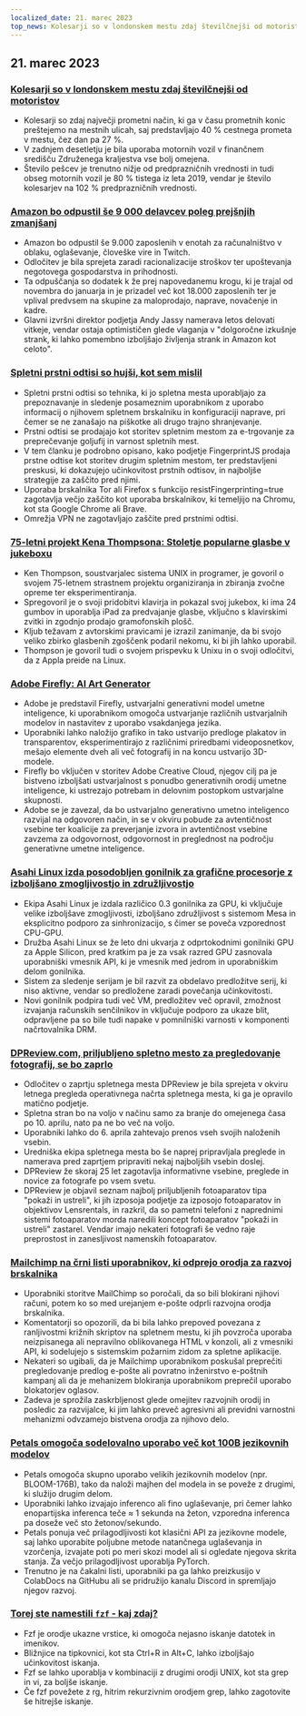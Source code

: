 ```yaml
---
localized_date: 21. marec 2023
top_news: Kolesarji so v londonskem mestu zdaj številčnejši od motoristov
---
```




## 21. marec 2023

### [Kolesarji so v londonskem mestu zdaj številčnejši od motoristov](https://www.forbes.com/sites/carltonreid/2023/03/01/cyclists-now-outnumber-motorists-in-city-of-london/?ref=hackernewsgpt.com)

- Kolesarji so zdaj največji prometni način, ki ga v času prometnih konic preštejemo na mestnih ulicah, saj predstavljajo 40 % cestnega prometa v mestu, čez dan pa 27 %.
- V zadnjem desetletju je bila uporaba motornih vozil v finančnem središču Združenega kraljestva vse bolj omejena.
- Število pešcev je trenutno nižje od predprazničnih vrednosti in tudi obseg motornih vozil je 80 % tistega iz leta 2019, vendar je število kolesarjev na 102 % predprazničnih vrednosti.

### [Amazon bo odpustil še 9 000 delavcev poleg prejšnjih zmanjšanj](https://www.cnbc.com/2023/03/20/amazon-layoffs-company-to-cut-off-9000-more-workers.html?ref=hackernewsgpt.com)

- Amazon bo odpustil še 9.000 zaposlenih v enotah za računalništvo v oblaku, oglaševanje, človeške vire in Twitch.
- Odločitev je bila sprejeta zaradi racionalizacije stroškov ter upoštevanja negotovega gospodarstva in prihodnosti.
- Ta odpuščanja so dodatek k že prej napovedanemu krogu, ki je trajal od novembra do januarja in je prizadel več kot 18.000 zaposlenih ter je vplival predvsem na skupine za maloprodajo, naprave, novačenje in kadre.
- Glavni izvršni direktor podjetja Andy Jassy namerava letos delovati vitkeje, vendar ostaja optimističen glede vlaganja v "dolgoročne izkušnje strank, ki lahko pomembno izboljšajo življenja strank in Amazon kot celoto".

### [Spletni prstni odtisi so hujši, kot sem mislil](https://www.bitestring.com/posts/2023-03-19-web-fingerprinting-is-worse-than-I-thought.html?ref=hackernewsgpt.com)

- Spletni prstni odtisi so tehnika, ki jo spletna mesta uporabljajo za prepoznavanje in sledenje posameznim uporabnikom z uporabo informacij o njihovem spletnem brskalniku in konfiguraciji naprave, pri čemer se ne zanašajo na piškotke ali drugo trajno shranjevanje.
- Prstni odtisi se prodajajo kot storitev spletnim mestom za e-trgovanje za preprečevanje goljufij in varnost spletnih mest.
- V tem članku je podrobno opisano, kako podjetje FingerprintJS prodaja prstne odtise kot storitev drugim spletnim mestom, ter predstavljeni preskusi, ki dokazujejo učinkovitost prstnih odtisov, in najboljše strategije za zaščito pred njimi.
- Uporaba brskalnika Tor ali Firefox s funkcijo resistFingerprinting=true zagotavlja večjo zaščito kot uporaba brskalnikov, ki temeljijo na Chromu, kot sta Google Chrome ali Brave.
- Omrežja VPN ne zagotavljajo zaščite pred prstnimi odtisi.

### [75-letni projekt Kena Thompsona: Stoletje popularne glasbe v jukeboxu](https://www.youtube.com/watch?v=kaandEt_pKw&ref=hackernewsgpt.com)

- Ken Thompson, soustvarjalec sistema UNIX in programer, je govoril o svojem 75-letnem strastnem projektu organiziranja in zbiranja zvočne opreme ter eksperimentiranja.
- Spregovoril je o svoji pridobitvi klavirja in pokazal svoj jukebox, ki ima 24 gumbov in uporablja iPad za predvajanje glasbe, vključno s klavirskimi zvitki in zgodnjo prodajo gramofonskih plošč.
- Kljub težavam z avtorskimi pravicami je izrazil zanimanje, da bi svojo veliko zbirko glasbenih zgoščenk podaril nekomu, ki bi jih lahko uporabil.
- Thompson je govoril tudi o svojem prispevku k Unixu in o svoji odločitvi, da z Appla preide na Linux.

### [Adobe Firefly: AI Art Generator](https://www.adobe.com/sensei/generative-ai/firefly.html?ref=hackernewsgpt.com)

- Adobe je predstavil Firefly, ustvarjalni generativni model umetne inteligence, ki uporabnikom omogoča ustvarjanje različnih ustvarjalnih modelov in nastavitev z uporabo vsakdanjega jezika.
- Uporabniki lahko naložijo grafiko in tako ustvarijo predloge plakatov in transparentov, eksperimentirajo z različnimi priredbami videoposnetkov, mešajo elemente dveh ali več fotografij in na koncu ustvarijo 3D-modele.
- Firefly bo vključen v storitev Adobe Creative Cloud, njegov cilj pa je bistveno izboljšati ustvarjalnost s ponudbo generativnih orodij umetne inteligence, ki ustrezajo potrebam in delovnim postopkom ustvarjalne skupnosti.
- Adobe se je zavezal, da bo ustvarjalno generativno umetno inteligenco razvijal na odgovoren način, in se v okviru pobude za avtentičnost vsebine ter koalicije za preverjanje izvora in avtentičnost vsebine zavzema za odgovornost, odgovornost in preglednost na področju generativne umetne inteligence.

### [Asahi Linux izda posodobljen gonilnik za grafične procesorje z izboljšano zmogljivostjo in združljivostjo](https://asahilinux.org/2023/03/road-to-vulkan/?ref=hackernewsgpt.com)

- Ekipa Asahi Linux je izdala različico 0.3 gonilnika za GPU, ki vključuje velike izboljšave zmogljivosti, izboljšano združljivost s sistemom Mesa in eksplicitno podporo za sinhronizacijo, s čimer se poveča vzporednost CPU-GPU.
- Družba Asahi Linux se že leto dni ukvarja z odprtokodnimi gonilniki GPU za Apple Silicon, pred kratkim pa je za vsak razred GPU zasnovala uporabniški vmesnik API, ki je vmesnik med jedrom in uporabniškim delom gonilnika.
- Sistem za sledenje serijam je bil razvit za obdelavo predložitve serij, ki niso aktivne, vendar so predložene zaradi povečanja učinkovitosti.
- Novi gonilnik podpira tudi več VM, predložitev več opravil, zmožnost izvajanja računskih senčilnikov in vključuje podporo za ukaze blit, odpravljene pa so bile tudi napake v pomnilniški varnosti v komponenti načrtovalnika DRM.

### [DPReview.com, priljubljeno spletno mesto za pregledovanje fotografij, se bo zaprlo](https://www.dpreview.com/news/5901145460/dpreview-com-to-close?ref=hackernewsgpt.com)

- Odločitev o zaprtju spletnega mesta DPReview je bila sprejeta v okviru letnega pregleda operativnega načrta spletnega mesta, ki ga je opravilo matično podjetje.
- Spletna stran bo na voljo v načinu samo za branje do omejenega časa po 10. aprilu, nato pa ne bo več na voljo.
- Uporabniki lahko do 6. aprila zahtevajo prenos vseh svojih naloženih vsebin.
- Uredniška ekipa spletnega mesta bo še naprej pripravljala preglede in namerava pred zaprtjem pripraviti nekaj najboljših vsebin doslej.
- DPReview že skoraj 25 let zagotavlja informativne vsebine, preglede in novice za fotografe po vsem svetu.
- DPReview je objavil seznam najbolj priljubljenih fotoaparatov tipa "pokaži in ustreli", ki jih izposoja podjetje za izposojo fotoaparatov in objektivov Lensrentals, in razkril, da so pametni telefoni z naprednimi sistemi fotoaparatov morda naredili koncept fotoaparatov "pokaži in ustreli" zastarel. Vendar imajo nekateri fotografi še vedno raje preprostost in zanesljivost namenskih fotoaparatov.

### [Mailchimp na črni listi uporabnikov, ki odprejo orodja za razvoj brskalnika](http://news.ycombinator.com/item?id=35235732&ref=hackernewsgpt.com)

- Uporabniki storitve MailChimp so poročali, da so bili blokirani njihovi računi, potem ko so med urejanjem e-pošte odprli razvojna orodja brskalnika.
- Komentatorji so opozorili, da bi bila lahko prepoved povezana z ranljivostmi križnih skriptov na spletnem mestu, ki jih povzroča uporaba neizpisanega ali nepravilno oblikovanega HTML v konzoli, ali z vmesniki API, ki sodelujejo s sistemskim požarnim zidom za spletne aplikacije.
- Nekateri so ugibali, da je Mailchimp uporabnikom poskušal preprečiti pregledovanje predlog e-pošte ali povratno inženirstvo e-poštnih kampanj ali da je mehanizem blokiranja uporabnikom preprečil uporabo blokatorjev oglasov.
- Zadeva je sprožila zaskrbljenost glede omejitev razvojnih orodij in posledic za razvijalce, ki jim lahko preveč agresivni ali previdni varnostni mehanizmi odvzamejo bistvena orodja za njihovo delo.

### [Petals omogoča sodelovalno uporabo več kot 100B jezikovnih modelov](https://petals.ml/?ref=hackernewsgpt.com)

- Petals omogoča skupno uporabo velikih jezikovnih modelov (npr. BLOOM-176B), tako da naloži majhen del modela in se poveže z drugimi, ki služijo drugim delom.
- Uporabniki lahko izvajajo inferenco ali fino uglaševanje, pri čemer lahko enopartijska inferenca teče ≈ 1 sekunda na žeton, vzporedna inferenca pa doseže več sto žetonov/sekundo.
- Petals ponuja več prilagodljivosti kot klasični API za jezikovne modele, saj lahko uporabite poljubne metode natančnega uglaševanja in vzorčenja, izvajate poti po meri skozi model ali si ogledate njegova skrita stanja. Za večjo prilagodljivost uporablja PyTorch.
- Trenutno je na čakalni listi, uporabniki pa ga lahko preizkusijo v ColabDocs na GitHubu ali se pridružijo kanalu Discord in spremljajo njegov razvoj.

### [Torej ste namestili `fzf` - kaj zdaj?](https://andrew-quinn.me/fzf/?ref=hackernewsgpt.com)

- Fzf je orodje ukazne vrstice, ki omogoča nejasno iskanje datotek in imenikov.
- Bližnjice na tipkovnici, kot sta Ctrl+R in Alt+C, lahko izboljšajo učinkovitost iskanja.
- Fzf se lahko uporablja v kombinaciji z drugimi orodji UNIX, kot sta grep in vi, za boljše iskanje.
- Če fzf povežete z rg, hitrim rekurzivnim orodjem grep, lahko zagotovite še hitrejše iskanje.


